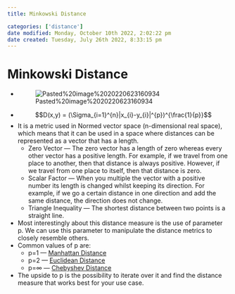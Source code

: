 ```yaml
---
title: Minkowski Distance

categories: ['distance']
date modified: Monday, October 10th 2022, 2:02:22 pm
date created: Tuesday, July 26th 2022, 8:33:15 pm
---
```


# Minkowski Distance
- ![Pasted%20image%2020220623160934](images/Pasted%20image%2020220623160934.png)
- $$D(x,y) = (\Sigma_{i=1}^{n}|x_{i}-y_{i}|^{p})^{\frac{1}{p}}$$
- It is a metric used in Normed vector space (n-dimensional real space), which means that it can be used in a space where distances can be represented as a vector that has a length.
	- Zero Vector — The zero vector has a length of zero whereas every other vector has a positive length. For example, if we travel from one place to another, then that distance is always positive. However, if we travel from one place to itself, then that distance is zero.
	- Scalar Factor — When you multiple the vector with a positive number its length is changed whilst keeping its direction. For example, if we go a certain distance in one direction and add the same distance, the direction does not change.
	- Triangle Inequality — The shortest distance between two points is a straight line.
- Most interestingly about this distance measure is the use of parameter p. We can use this parameter to manipulate the distance metrics to closely resemble others.
- Common values of p are:
	- p=1 — [Manhattan Distance](Manhattan%20Distance.qmd)
	- p=2 — [Euclidean Distance](Euclidean%20Distance.qmd)
	- p=$\infty$ — [Chebyshev Distance](Chebyshev%20Distance.qmd)
- The upside to p is the possibility to iterate over it and find the distance measure that works best for your use case.



